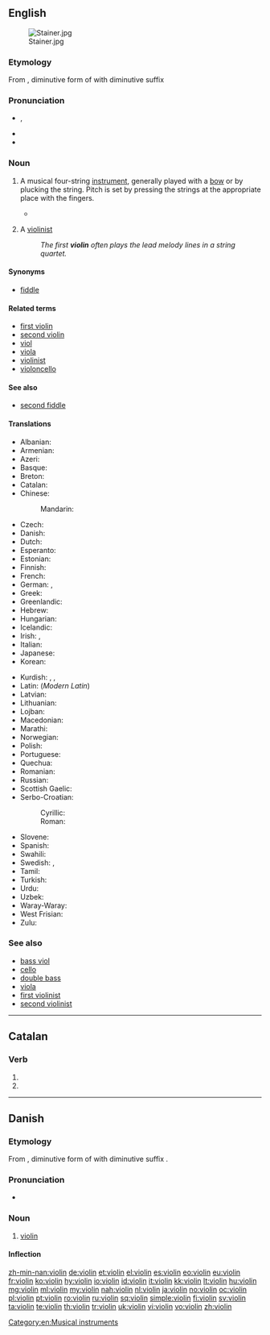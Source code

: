 {{also|violín}}
==English==

{{wikipedia}}
[[Image:Stainer.jpg|thumb]]

===Etymology===
From {{etyl|it}} {{term|violino|lang=it}}, diminutive form of {{term|viola|lang=it}} with diminutive suffix {{term|-ino|lang=it}}

===Pronunciation===
* {{IPA|/ˌvaɪəˈlɪn/}}, {{X-SAMPA|/vaI@lIn/}}
* {{audio|en-us-violin.ogg|Audio (US)}}
* {{rhymes|ɪn}}

===Noun===
{{en-noun}}

# {{musical instruments}} A musical four-string [[instrument]], generally played with a [[bow]] or by plucking the string.  Pitch is set by pressing the strings at the appropriate place with the fingers.
#* {{RQ:Wodehouse Offing|XX|She was looking more like Sherlock Holmes than ever. Slap a dressing-gown on her and give her a '''violin''', and she could have walked straight into Baker Street and no questions asked.}}
# {{music}} A [[violinist]]
#: ''The first '''violin''' often plays the lead melody lines in a string quartet.''

====Synonyms====
* [[fiddle]]

====Related terms====
* [[first violin]]
* [[second violin]]
* [[viol]]
* [[viola]]
* [[violinist]]
* [[violoncello]]

====See also====
* [[second fiddle]]

====Translations====
{{trans-top|string instrument}}
* Albanian: {{t-|sq|violina|f}}
* Armenian: {{t-|hy|ջութակ|tr=ǰut'ak}}
* Azeri: {{t+|az|skripka}}
* Basque: {{t-|eu|biolin}}
* Breton: {{t-|br|violoñs|m}}
* Catalan: {{t+|ca|violí|m}}
* Chinese:
*: Mandarin: {{t-+|cmn|小提琴|tr=xiǎotíqín|sc=Hani}}
* Czech: {{t+|cs|housle|f|p}}
* Danish: {{t-|da|violin|c}}
* Dutch: {{t+|nl|viool}}
* Esperanto: {{t-|eo|violono}}
* Estonian: {{t+|et|viiul}}
* Finnish: {{t+|fi|viulu}}
* French: {{t+|fr|violon|m}}
* German: {{t+|de|Geige|f}}, {{t+|de|Violine|f}}
* Greek: {{t+|el|βιολί|n|tr=biolí}}
* Greenlandic: {{t-|kl|agiaq}}
* Hebrew: {{t+|he|כינור|m|tr=Kinor}}
* Hungarian: {{t+|hu|hegedű}}
* Icelandic: {{t+|is|fiðla|f}}
* Irish: {{t-|ga|veidhlín|m}}, {{t-|ga|veidheal|f}}
* Italian: {{t+|it|violino|m}}
* Japanese: {{t+|ja|バイオリン|tr=baiorin}}
* Korean: {{t+|ko|바이올린|tr=baiollin|sc=Hang}}
{{trans-mid}}
* Kurdish: {{t+|ku|keman|f}}, {{t|ku|kemançe|f}}, {{t+|ku|viyolîn|f}}
* Latin: (''Modern Latin'') {{t-|la|violinum}}
* Latvian: {{t-|lv|vijole}}
* Lithuanian: {{t-|lt|smuikas}}
* Lojban: {{t-|jbo|jgitrviolino}}
* Macedonian: {{t-|mk|виолина|f|tr=violína}}
* Marathi: {{t-|mr|वायोलिन|f|tr=vāyolina|sc=Deva}}
* Norwegian: {{t+|no|fiolin|m}}
* Polish: {{t+|pl|skrzypce|p}}
* Portuguese: {{t+|pt|violino}}
* Quechua: {{t-|qu|wiyulin}}
* Romanian: {{t+|ro|vioară|f}}
* Russian: {{t+|ru|скрипка|f|tr=skrípka}}
* Scottish Gaelic: {{t-|gd|fidheall|f}}
* Serbo-Croatian:
*: Cyrillic: {{t-|sh|виолина|f}}
*: Roman: {{t-|sh|violina|f}}
* Slovene: {{t+|sl|violina|f}}
* Spanish: {{t+|es|violín|m}}
* Swahili: {{t-|sw|fidla}}
* Swedish: {{t+|sv|fiol}}, {{t+|sv|violin}}
* Tamil: {{t+|ta|வயலின்|tr=vayalin|sc=Taml}}
* Turkish: {{t+|tr|keman}}
* Urdu: {{t|ur|سارنگی|m|tr=sarangi}}
* Uzbek: {{t|uz|skripka}}
* Waray-Waray: {{tø|war|biyolin}}
* West Frisian: {{t-|fy|fioele}}
* Zulu: {{t-|zu|ivayolini}}
{{trans-bottom}}

===See also===
* [[bass viol]]
* [[cello]]
* [[double bass]]
* [[viola]]
* [[first violinist]]
* [[second violinist]]

[[Category:en:Musical instruments]]

----

==Catalan==

===Verb===
{{head|ca|verb form}}

# {{ca-verb form of|p=3|n=pl|t=pres|m=sub|violar}}
# {{ca-verb form of|p=3|n=pl|m=impr|violar}}

----

==Danish==

===Etymology===
From {{etyl|it|da}} {{term|violino|lang=it}}, diminutive form of {{term|viola|lang=it}} with diminutive suffix {{term|-ino|lang=it}}.

===Pronunciation===
* {{IPA|/violiːn/|[vioˈliːˀn]|lang=da}}

===Noun===
{{da-noun|en|er}}

# [[violin#English|violin]]

====Inflection====
{{da-noun-infl|en|er}}

[[zh-min-nan:violin]]
[[de:violin]]
[[et:violin]]
[[el:violin]]
[[es:violin]]
[[eo:violin]]
[[eu:violin]]
[[fr:violin]]
[[ko:violin]]
[[hy:violin]]
[[io:violin]]
[[id:violin]]
[[it:violin]]
[[kk:violin]]
[[lt:violin]]
[[hu:violin]]
[[mg:violin]]
[[ml:violin]]
[[my:violin]]
[[nah:violin]]
[[nl:violin]]
[[ja:violin]]
[[no:violin]]
[[oc:violin]]
[[pl:violin]]
[[pt:violin]]
[[ro:violin]]
[[ru:violin]]
[[sq:violin]]
[[simple:violin]]
[[fi:violin]]
[[sv:violin]]
[[ta:violin]]
[[te:violin]]
[[th:violin]]
[[tr:violin]]
[[uk:violin]]
[[vi:violin]]
[[vo:violin]]
[[zh:violin]]